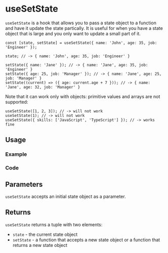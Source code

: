 

<Meta of={allStories} />

# useSetState

`useSetState` is a hook that allows you to pass a state object to a function and have it update the state partically. It is useful for when you have a state object that is large and you only want to update a small part of it.

```tsx
const [state, setState] = useSetState({ name: 'John', age: 35, job: 'Engineer' });

state; // -> { name: 'John', age: 35, job: 'Engineer' }

setState({ name: 'Jane' }); // -> { name: 'Jane', age: 35, job: 'Engineer' }
setState({ age: 25, job: 'Manager' }); // -> { name: 'Jane', age: 25, job: 'Manager' }
setState((current) => ({ age: current.age + 7 })); // -> { name: 'Jane', age: 32, job: 'Manager' }
```

Note that it can work only with objects: primitive values and arrays are not supported:

```tsx
useSetState([1, 2, 3]); // -> will not work
useSetState(1); // -> will not work
useSetState({ skills: ['JavaScript', 'TypeScript'] }); // -> works fine
```

## Usage

### Example

<Canvas of={allStories.Usage} />

### Code

<Source of={allStories.Usage} />

## Parameters

`useSetState` accepts an initial state object as a parameter.

## Returns

`useSetState` returns a tuple with two elements:

- `state` - the current state object
- `setState` - a function that accepts a new state object or a function that returns a new state object
